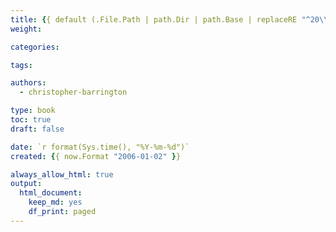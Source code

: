 ```yaml
---
title: {{ default (.File.Path | path.Dir | path.Base | replaceRE "^20\\d+-\\d+-\\d+-" "" | humanize | title) (getenv "TITLE") }}
weight: 

categories:

tags:

authors:
  - christopher-barrington

type: book
toc: true
draft: false

date: `r format(Sys.time(), "%Y-%m-%d")`
created: {{ now.Format "2006-01-02" }}

always_allow_html: true
output:
  html_document:
    keep_md: yes
    df_print: paged
---
```

